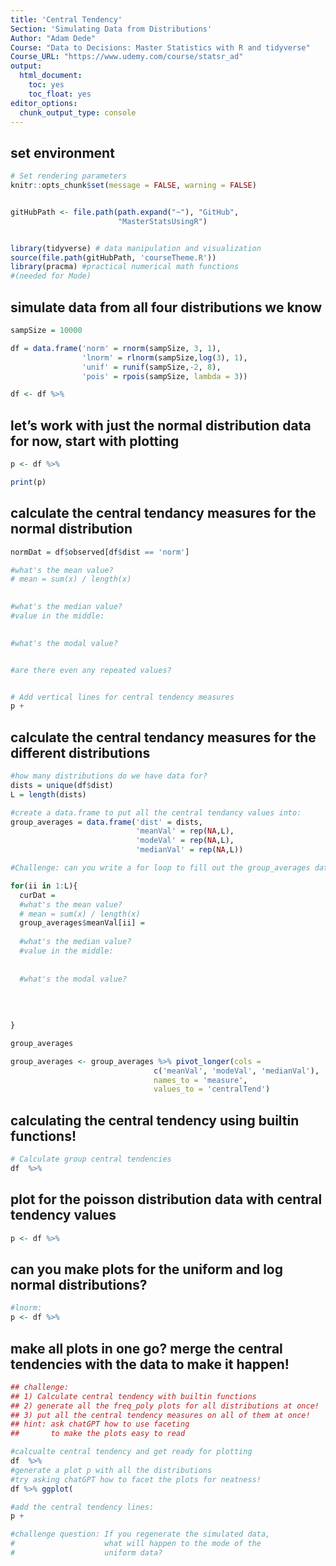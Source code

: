 ```yaml
---
title: 'Central Tendency'
Section: 'Simulating Data from Distributions'
Author: "Adam Dede"
Course: "Data to Decisions: Master Statistics with R and tidyverse"
Course_URL: "https://www.udemy.com/course/statsr_ad" 
output:
  html_document:
    toc: yes
    toc_float: yes
editor_options:
  chunk_output_type: console
---
```



## set environment

```r

# Set rendering parameters
knitr::opts_chunk$set(message = FALSE, warning = FALSE)


gitHubPath <- file.path(path.expand("~"), "GitHub", 
                        "MasterStatsUsingR")


library(tidyverse) # data manipulation and visualization
source(file.path(gitHubPath, 'courseTheme.R'))
library(pracma) #practical numerical math functions 
#(needed for Mode)

```

## simulate data from all four distributions we know

```r

sampSize = 10000

df = data.frame('norm' = rnorm(sampSize, 3, 1),
                'lnorm' = rlnorm(sampSize,log(3), 1), 
                'unif' = runif(sampSize,-2, 8),
                'pois' = rpois(sampSize, lambda = 3))

df <- df %>% 


```
## let's work with just the normal distribution data for now, start with plotting
```r

p <- df %>% 

print(p) 
```
## calculate the central tendancy measures for the normal distribution

``` r

normDat = df$observed[df$dist == 'norm'] 

#what's the mean value? 
# mean = sum(x) / length(x) 

  
#what's the median value? 
#value in the middle: 

  
#what's the modal value? 


#are there even any repeated values? 


# Add vertical lines for central tendency measures
p +


```

## calculate the central tendancy measures for the different distributions
``` r

#how many distributions do we have data for? 
dists = unique(df$dist)
L = length(dists)

#create a data.frame to put all the central tendancy values into: 
group_averages = data.frame('dist' = dists, 
                            'meanVal' = rep(NA,L), 
                            'modeVal' = rep(NA,L), 
                            'medianVal' = rep(NA,L))

#Challenge: can you write a for loop to fill out the group_averages data frame? 

for(ii in 1:L){
  curDat = 
  #what's the mean value? 
  # mean = sum(x) / length(x) 
  group_averages$meanVal[ii] = 
  
  #what's the median value? 
  #value in the middle: 
 
  
  #what's the modal value? 
 
    
   
  
}

group_averages

group_averages <- group_averages %>% pivot_longer(cols = 
                                c('meanVal', 'modeVal', 'medianVal'), 
                                names_to = 'measure', 
                                values_to = 'centralTend') 


```

## calculating the central tendency using builtin functions!

```r
# Calculate group central tendencies 
df  %>%

```
## plot for the poisson distribution data with central tendency values

```r

p <- df %>%  


```
## can you make plots for the uniform and log normal distributions? 

```r

#lnorm: 
p <- df %>% 


```
## make all plots in one go? merge the central tendencies with the data to make it happen! 

```r
## challenge: 
## 1) Calculate central tendency with builtin functions
## 2) generate all the freq_poly plots for all distributions at once! 
## 3) put all the central tendency measures on all of them at once! 
## hint: ask chatGPT how to use faceting 
##       to make the plots easy to read

#calcualte central tendency and get ready for plotting
df  %>%
#generate a plot p with all the distributions 
#try asking chatGPT how to facet the plots for neatness! 
df %>% ggplot(

#add the central tendency lines: 
p + 

#challenge question: If you regenerate the simulated data, 
#                    what will happen to the mode of the 
#                    uniform data? 


```

